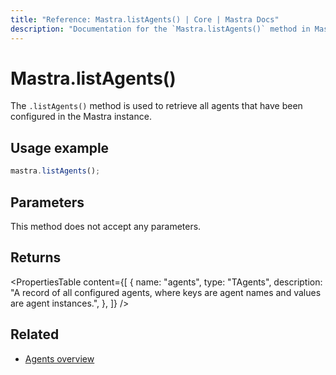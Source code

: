 ```yaml
---
title: "Reference: Mastra.listAgents() | Core | Mastra Docs"
description: "Documentation for the `Mastra.listAgents()` method in Mastra, which retrieves all configured agents."
---
```


# Mastra.listAgents()

The `.listAgents()` method is used to retrieve all agents that have been configured in the Mastra instance.

## Usage example

```typescript copy
mastra.listAgents();
```

## Parameters

This method does not accept any parameters.

## Returns

<PropertiesTable
  content={[
    {
      name: "agents",
      type: "TAgents",
      description:
        "A record of all configured agents, where keys are agent names and values are agent instances.",
    },
  ]}
/>

## Related

- [Agents overview](/docs/agents/overview)
